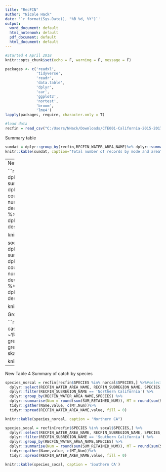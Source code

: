 ```yaml
---
title: "RecFIN"
author: "Nicole Hack"
date: '`r format(Sys.Date(), "%B %d, %Y")`'
output:
  word_document: default
  html_notenook: default
  pdf_document: default
  html_document: default
---
```


```r
#Started 4 April 2018
knitr::opts_chunk$set(echo = F, warning = F, message = F)
```

```r
packages <- c('readxl',
              'tidyverse',
              'readr',
              'data.table',
              'dplyr',
              'car',
              'ggplot2',
              'nortest',
              'broom',
              'lme4')
lapply(packages, require, character.only = T)

#load data
recfin = read_csv("C:/Users/NHack/Downloads/CTE001-California-2015-2017.csv")
```

Summary table

```r
sumdat = dplyr::group_by(recfin,RECFIN_WATER_AREA_NAME)%>% dplyr::summarise(n=n())
knitr::kable(sumdat, caption="Total number of records by mode and area")
```
---
New Table 3 - Ranks of species by region

```r
norcal = dplyr::filter(recfin, RECFIN_SUBREGION_NAME == 'Northern California') %>% 
  dplyr::group_by(RECFIN_WATER_AREA_NAME, SPECIES) %>%
  dplyr::summarise('count' = sum(SUM_RETAINED_NUM), 'mass' = sum(SUM_RETAINED_MT))%>%
  dplyr::arrange(RECFIN_WATER_AREA_NAME,desc(count)) %>% #sort my decreasing count
  dplyr::mutate(rank_count = 1:length(RECFIN_WATER_AREA_NAME))%>% #add rank numbers
  dplyr::arrange(RECFIN_WATER_AREA_NAME,desc(mass)) %>% #sort my decreasing mass
  dplyr::mutate(rank_mass = 1:length(RECFIN_WATER_AREA_NAME)) %>%
  dplyr::mutate(avg_rank = ((rank_count+rank_mass)/2)) %>%
  dplyr::arrange(RECFIN_WATER_AREA_NAME,avg_rank) %>%
  dplyr::top_n(12, desc(avg_rank))

knitr::kable(norcal, caption = "Northern California")

socal = dplyr::filter(recfin, RECFIN_SUBREGION_NAME == 'Southern California') %>%
  dplyr::group_by(RECFIN_WATER_AREA_NAME, SPECIES) %>%
  dplyr::summarise('count' = sum(SUM_RETAINED_NUM), 'mass' = sum(SUM_RETAINED_MT))%>%
  dplyr::arrange(RECFIN_WATER_AREA_NAME,desc(count)) %>% #sort my decreasing count
  dplyr::mutate(rank_count = 1:length(RECFIN_WATER_AREA_NAME))%>% #add rank numbers
  dplyr::arrange(RECFIN_WATER_AREA_NAME,desc(mass)) %>% #sort my decreasing mass
  dplyr::mutate(rank_mass = 1:length(RECFIN_WATER_AREA_NAME)) %>%
  dplyr::mutate(avg_rank = ((rank_count+rank_mass)/2)) %>%
  dplyr::arrange(RECFIN_WATER_AREA_NAME,avg_rank) %>%
  dplyr::top_n(12, desc(avg_rank))

knitr::kable(socal, caption = "Southern California")
```

Grouped species

```r
#Create new column of grouped species
recshort=recfin %>% 
  dplyr::mutate(genus = 
    case_when(
      grepl('Rockfish|Cowcod|Bocaccio|Chilipepper',SPECIES, ignore.case = T) ~'Rockfish spp.',
    grepl('perch',SPECIES,ignore.case = T)~'Perch spp.',
    grepl('Croaker|Queenfish|Corbina|Corvina',SPECIES,ignore.case = T) ~'Croaker spp.',
    grepl('Ray|Shark|Skate|Smoothhound|Guitarfish|Ratfish',SPECIES,ignore.case=T)~'Sharks, skates & rays',
    TRUE~SPECIES))

knitr::kable(recshort, caption = "Species groups")
```

---
New Table 4 Summary of catch by species

```r
species_norcal = recfin[recfin$SPECIES %in% norcal$SPECIES,] %>%#select only species in the top rank
  dplyr::select(RECFIN_WATER_AREA_NAME, RECFIN_SUBREGION_NAME, SPECIES, SUM_RETAINED_MT, SUM_RETAINED_NUM) %>%
  dplyr::filter(RECFIN_SUBREGION_NAME == 'Northern California') %>% 
  dplyr::group_by(RECFIN_WATER_AREA_NAME,SPECIES) %>%
  dplyr::summarise(Num = round(sum(SUM_RETAINED_NUM)), MT = round(sum(SUM_RETAINED_MT))) %>%
  tidyr::gather(Name,value, c(MT,Num))%>%
  tidyr::spread(RECFIN_WATER_AREA_NAME,value, fill = 0)

knitr::kable(species_norcal, caption = "Northern CA")

species_socal = recfin[recfin$SPECIES %in% socal$SPECIES,] %>%
  dplyr::select(RECFIN_WATER_AREA_NAME, RECFIN_SUBREGION_NAME, SPECIES, SUM_RETAINED_MT, SUM_RETAINED_NUM) %>%
  dplyr::filter(RECFIN_SUBREGION_NAME == 'Southern California') %>% 
  dplyr::group_by(RECFIN_WATER_AREA_NAME,SPECIES) %>%
  dplyr::summarise(Num = round(sum(SUM_RETAINED_NUM)), MT = round(sum(SUM_RETAINED_MT))) %>%
  tidyr::gather(Name,value, c(MT,Num))%>%
  tidyr::spread(RECFIN_WATER_AREA_NAME,value, fill = 0)

knitr::kable(species_socal, caption = 'Southern CA')

```

